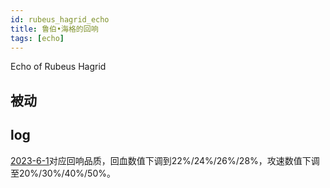```yaml
---
id: rubeus_hagrid_echo
title: 鲁伯•海格的回响
tags: [echo]
---
```


Echo of Rubeus Hagrid

<!--truncate-->

## 被动


## log

[2023-6-1](/blog/230601-update-annc#adjustment)对应回响品质，回血数值下调到22%/24%/26%/28%，攻速数值下调至20%/30%/40%/50%。